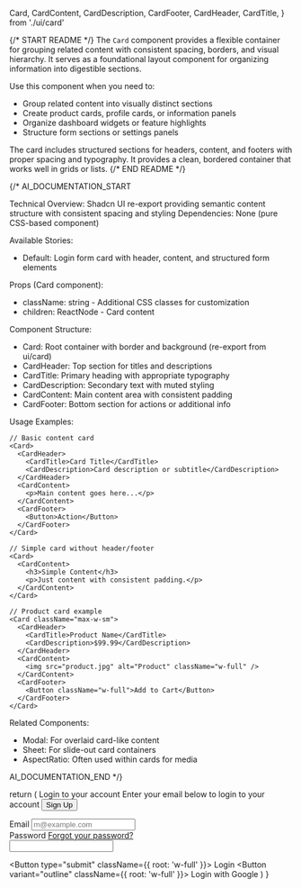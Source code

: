   Card,
  CardContent,
  CardDescription,
  CardFooter,
  CardHeader,
  CardTitle,
} from './ui/card'

{/* START README */}
The `Card` component provides a flexible container for grouping related content with consistent spacing, borders, and visual hierarchy. It serves as a foundational layout component for organizing information into digestible sections.

Use this component when you need to:

- Group related content into visually distinct sections
- Create product cards, profile cards, or information panels
- Organize dashboard widgets or feature highlights
- Structure form sections or settings panels

The card includes structured sections for headers, content, and footers with proper spacing and typography. It provides a clean, bordered container that works well in grids or lists.
{/* END README */}

{/*
AI_DOCUMENTATION_START

Technical Overview: Shadcn UI re-export providing semantic content structure with consistent spacing and styling
Dependencies: None (pure CSS-based component)

Available Stories:

- Default: Login form card with header, content, and structured form elements

Props (Card component):

- className: string - Additional CSS classes for customization
- children: ReactNode - Card content

Component Structure:

- Card: Root container with border and background (re-export from ui/card)
- CardHeader: Top section for titles and descriptions
- CardTitle: Primary heading with appropriate typography
- CardDescription: Secondary text with muted styling
- CardContent: Main content area with consistent padding
- CardFooter: Bottom section for actions or additional info

Usage Examples:

```tsx
// Basic content card
<Card>
  <CardHeader>
    <CardTitle>Card Title</CardTitle>
    <CardDescription>Card description or subtitle</CardDescription>
  </CardHeader>
  <CardContent>
    <p>Main content goes here...</p>
  </CardContent>
  <CardFooter>
    <Button>Action</Button>
  </CardFooter>
</Card>

// Simple card without header/footer
<Card>
  <CardContent>
    <h3>Simple Content</h3>
    <p>Just content with consistent padding.</p>
  </CardContent>
</Card>

// Product card example
<Card className="max-w-sm">
  <CardHeader>
    <CardTitle>Product Name</CardTitle>
    <CardDescription>$99.99</CardDescription>
  </CardHeader>
  <CardContent>
    <img src="product.jpg" alt="Product" className="w-full" />
  </CardContent>
  <CardFooter>
    <Button className="w-full">Add to Cart</Button>
  </CardFooter>
</Card>
```

Related Components:

- Modal: For overlaid card-like content
- Sheet: For slide-out card containers
- AspectRatio: Often used within cards for media

AI_DOCUMENTATION_END
*/}

  return (
    <Card className="w-full max-w-sm">
      <CardHeader>
        <CardTitle>Login to your account</CardTitle>
        <CardDescription>
          Enter your email below to login to your account
        </CardDescription>
        <Button>Sign Up</Button>
      </CardHeader>
      <CardContent>
        <form>
          <div className="flex flex-col gap-6">
            <div className="grid gap-2">
              <Label htmlFor="email">Email</Label>
              <Input
                id="email"
                type="email"
                placeholder="m@example.com"
                required
              />
            </div>
            <div className="grid gap-2">
              <div className="flex items-center">
                <Label htmlFor="password">Password</Label>
                <a
                  href="#"
                  className="ml-auto inline-block text-sm underline-offset-4 hover:underline"
                >
                  Forgot your password?
                </a>
              </div>
              <Input id="password" type="password" required />
            </div>
          </div>
        </form>
      </CardContent>
      <CardFooter className="flex-col gap-2">
        <Button type="submit" className={{ root: 'w-full' }}>
          Login
        </Button>
        <Button variant="outline" className={{ root: 'w-full' }}>
          Login with Google
        </Button>
      </CardFooter>
    </Card>
  )
}
